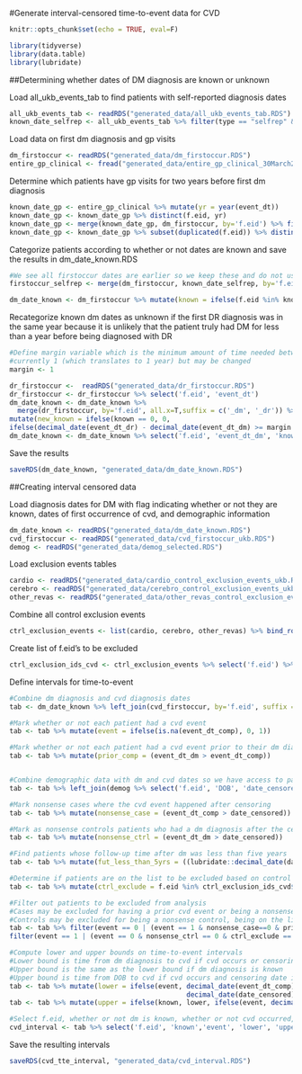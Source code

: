 #Generate interval-censored time-to-event data for CVD


```r
knitr::opts_chunk$set(echo = TRUE, eval=F)
```

```r
library(tidyverse)
library(data.table)
library(lubridate)
```

##Determining whether dates of DM diagnosis are known or unknown

Load all_ukb_events_tab to find patients with self-reported diagnosis dates
```r
all_ukb_events_tab <- readRDS("generated_data/all_ukb_events_tab.RDS")
known_date_selfrep <- all_ukb_events_tab %>% filter(type == "selfrep" & key %in% c('1220', '1222', '1223')) %>% select(f.eid, event_dt)
```

Load data on first dm diagnosis and gp visits
```r
dm_firstoccur <- readRDS("generated_data/dm_firstoccur.RDS")
entire_gp_clinical <- fread("generated_data/entire_gp_clinical_30March2021_formatted.txt", select = c('f.eid', 'event_dt'))
```

Determine which patients have gp visits for two years before first dm diagnosis
```r
known_date_gp <- entire_gp_clinical %>% mutate(yr = year(event_dt)) 
known_date_gp <- known_date_gp %>% distinct(f.eid, yr)
known_date_gp <- merge(known_date_gp, dm_firstoccur, by='f.eid') %>% filter(year(event_dt)-1==yr | year(event_dt)-2==yr)
known_date_gp <- known_date_gp %>% subset(duplicated(f.eid)) %>% distinct(f.eid, event_dt)
```

Categorize patients according to whether or not dates are known and save the results in dm_date_known.RDS
```r
#We see all firstoccur dates are earlier so we keep these and do not use the later, self-reported dates
firstoccur_selfrep <- merge(dm_firstoccur, known_date_selfrep, by='f.eid')

dm_date_known <- dm_firstoccur %>% mutate(known = ifelse(f.eid %in% known_date_selfrep$f.eid | f.eid %in% known_date_gp$f.eid,1,0))
```

Recategorize known dm dates as unknown if the first DR diagnosis was in the same year because it is unlikely that the patient truly had DM for less than a year before being diagnosed with DR
```r
#Define margin variable which is the minimum amount of time needed between dm and dr diagnoses to allow that dm is still known
#currently 1 (which translates to 1 year) but may be changed
margin <- 1

dr_firstoccur <-  readRDS("generated_data/dr_firstoccur.RDS")
dr_firstoccur <- dr_firstoccur %>% select('f.eid', 'event_dt')
dm_date_known <- dm_date_known %>% 
  merge(dr_firstoccur, by='f.eid', all.x=T,suffix = c('_dm', '_dr')) %>% 
mutate(new_known = ifelse(known == 0, 0,
ifelse(decimal_date(event_dt_dr) - decimal_date(event_dt_dm) >= margin | is.na(event_dt_dr), known, 0)))
dm_date_known <- dm_date_known %>% select('f.eid', 'event_dt_dm', 'known'='new_known') %>% rename('event_dt'='event_dt_dm')
```

Save the results
```r
saveRDS(dm_date_known, "generated_data/dm_date_known.RDS")
```

##Creating interval censored data

Load diagnosis dates for DM with flag indicating whether or not they are known, dates of first occurrence of cvd, and demographic information 
```r
dm_date_known <- readRDS("generated_data/dm_date_known.RDS")
cvd_firstoccur <- readRDS("generated_data/cvd_firstoccur_ukb.RDS")
demog <- readRDS("generated_data/demog_selected.RDS")
```

Load exclusion events tables
```r
cardio <- readRDS("generated_data/cardio_control_exclusion_events_ukb.RDS")
cerebro <- readRDS("generated_data/cerebro_control_exclusion_events_ukb.RDS")
other_revas <- readRDS("generated_data/other_revas_control_exclusion_events_ukb.RDS")
```

Combine all control exclusion events
```r
ctrl_exclusion_events <- list(cardio, cerebro, other_revas) %>% bind_rows()
```

Create list of f.eid's to be excluded
```r
ctrl_exclusion_ids_cvd <- ctrl_exclusion_events %>% select('f.eid') %>% unique
```

Define intervals for time-to-event 
```r
#Combine dm diagnosis and cvd diagnosis dates
tab <- dm_date_known %>% left_join(cvd_firstoccur, by='f.eid', suffix = c('_dm', '_comp'))

#Mark whether or not each patient had a cvd event
tab <- tab %>% mutate(event = ifelse(is.na(event_dt_comp), 0, 1))

#Mark whether or not each patient had a cvd event prior to their dm diagnosis
tab <- tab %>% mutate(prior_comp = (event_dt_dm > event_dt_comp))


#Combine demographic data with dm and cvd dates so we have access to patient's DOB and censoring date
tab <- tab %>% left_join(demog %>% select('f.eid', 'DOB', 'date_censored'), by='f.eid')

#Mark nonsense cases where the cvd event happened after censoring
tab <- tab %>% mutate(nonsense_case = (event_dt_comp > date_censored))

#Mark as nonsense controls patients who had a dm diagnosis after the censoring date
tab <- tab %>% mutate(nonsense_ctrl = (event_dt_dm > date_censored))

#Find patients whose follow-up time after dm was less than five years
tab <- tab %>% mutate(fut_less_than_5yrs = ((lubridate::decimal_date(date_censored) - lubridate::decimal_date(event_dt_dm) < 5)))

#Determine if patients are on the list to be excluded based on control exclusion events
tab <- tab %>% mutate(ctrl_exclude = f.eid %in% ctrl_exclusion_ids_cvd$f.eid)

#Filter out patients to be excluded from analysis
#Cases may be excluded for having a prior cvd event or being a nonsense case
#Controls may be excluded for being a nonsense control, being on the list of patients to exclude based on control exclusion events, or having a follow-up time less than 5 years
tab <- tab %>% filter(event == 0 | (event == 1 & nonsense_case==0 & prior_comp==0)) %>%
filter(event == 1 | (event == 0 & nonsense_ctrl == 0 & ctrl_exclude == 0 & fut_less_than_5yrs == 0))

#Compute lower and upper bounds on time-to-event intervals
#Lower bound is time from dm diagnosis to cvd if cvd occurs or censoring date if cvd does not occur
#Upper bound is the same as the lower bound if dm diagnosis is known
#Upper bound is time from DOB to cvd if cvd occurs and censoring date if cvd does not occur
tab <- tab %>% mutate(lower = ifelse(event, decimal_date(event_dt_comp)-decimal_date(event_dt_dm), 
                                            decimal_date(date_censored)-decimal_date(event_dt_dm)))
tab <- tab %>% mutate(upper = ifelse(known, lower, ifelse(event, decimal_date(event_dt_comp)-decimal_date(DOB), decimal_date(date_censored)-decimal_date(DOB))))

#Select f.eid, whether or not dm is known, whether or not cvd occurred, and the lower and upper bounds on time-to-event 
cvd_interval <- tab %>% select('f.eid', 'known','event', 'lower', 'upper')
```
Save the resulting intervals
```r
saveRDS(cvd_tte_interval, "generated_data/cvd_interval.RDS")
```




